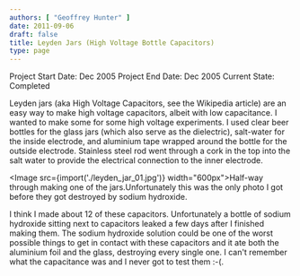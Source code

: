 ```yaml
---
authors: [ "Geoffrey Hunter" ]
date: 2011-09-06
draft: false
title: Leyden Jars (High Voltage Bottle Capacitors)
type: page
---
```



Project Start Date: Dec 2005
Project End Date: Dec 2005
Current State: Completed

Leyden jars (aka High Voltage Capacitors, see the Wikipedia article) are an easy way to make high voltage capacitors, albeit with low capacitance. I wanted to make some for some high voltage experiments. I used clear beer bottles for the glass jars (which also serve as the dielectric), salt-water for the inside electrode, and aluminium tape wrapped around the bottle for the outside electrode. Stainless steel rod went through a cork in the top into the salt water to provide the electrical connection to the inner electrode.

<Image src={import('./leyden_jar_01.jpg')} width="600px">Half-way through making one of the jars.Unfortunately this was the only photo I got before they got destroyed by sodium hydroxide.</Image>

I think I made about 12 of these capacitors. Unfortunately a bottle of sodium hydroxide sitting next to capacitors leaked a few days after I finished making them. The sodium hydroxide solution could be one of the worst possible things to get in contact with these capacitors and it ate both the aluminium foil and the glass, destroying every single one. I can't remember what the capacitance was and I never got to test them :-(.
